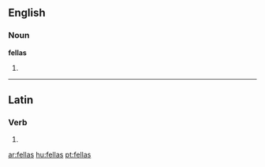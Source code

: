 ==English==

===Noun===
'''fellas'''

# {{plural of|[[fella]]}}

----

==Latin==

===Verb===
{{la-verb-form|fellās}}

# {{conjugation of|fello|fellō|2|s|pres|act|ind|lang=la}}

[[ar:fellas]]
[[hu:fellas]]
[[pt:fellas]]